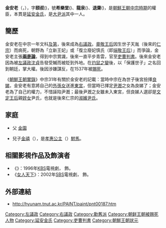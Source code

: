 '''金安老'''（{{kor|k=김안로|hanja=金安老}}，{{bd|1481年||1537年||catIdx=J}}），字'''颐叔'''({{lang|ko|이숙}})，號'''希樂堂'''({{lang|ko|희락당}})、'''龍泉'''({{lang|ko|용천}})、'''退齋'''({{lang|ko|퇴재}})，是[[朝鮮王朝|朝鮮王朝]][[朝鮮中宗|中宗時期]]的權臣，本貫是[[延安金氏|延安金氏]]，是[[大尹派|大尹派]]其中一人。

==簡歷==
金安老在中宗一年文科[[及第|及第]]，後來成為[[右議政|右議政]]。[[章敬王后|章敬王后]]因生世子天胤（後來的[[朝鮮仁宗|仁宗]]）而病死，朝野為「立新王妃」或「復立廢妃慎氏（即[[端敬王后|端敬王后]]）」而爭論，金安老主張'''[[兩是論|兩是論]]'''，得到中宗賞識，後來一直平步青雲，官至[[吏曹判書|吏曹判書]]。後來金安老因為被[[左議政|左議政]][[沈貞|沈貞]]告發受贓而被貶到外地。在[[灼鼠之變|灼鼠之變]]後，以「保護世子」之名回到朝廷，掌大權。後因涉嫌謀反，在1537年被[[賜死|賜死]]。

《[[朝鮮王朝實錄|朝鮮王朝實錄]]》中宗31年有關於金安老的記載：當時中宗在為世子後宮撿擇[[良娣|良娣]]，金安老有意將自己的[[外孫女|外孫女]]送進[[東宮|東宮]]，但當時已擇定[[尹漑|尹漑]]之女為良娣了；金安老為了自己的權力，不惜誣陷尹漑；最後尹漑之女雖未入東宮，但良娣人選卻是[[文定王后|文定王后]]親[[姪女|姪女]]尹氏，也就是後來仁宗的[[淑嬪尹氏|淑嬪尹氏]]。

==家庭==
* 父 [[金園|金園]]

* 兒子[[金禧_(朝鲜)|金禧]]（{{lang|ko|'''김희'''}}），是[[孝惠公主|孝惠公主]]（{{lang|ko|효혜공주}}）[[駙馬|駙馬]]。

== 相關影視作品及飾演者 ==
*《{{tsl|ko|조광조 (드라마)|趙光祖 (電視劇)|趙光祖}}》：1996年[[韓國放送公社|KBS]]電視劇，{{tsl|ko|홍성민 (배우)|洪性民}} 飾。
*《[[女人天下|女人天下]]》：2002年[[SBS_(韩国)|SBS]]電視劇，{{tsl|ko|김종결|金鍾潔}} 飾。

== 外部連結 ==
* http://hyunam.tnut.ac.kr/PAINT/paint/pnt00187.htm{{dead link|date=2018年4月 |bot=InternetArchiveBot |fix-attempted=yes }}

{{左議政}}
{{右議政}}
[[Category:左議政|Category:左議政]]
[[Category:右議政|Category:右議政]]
[[Category:勳舊派|Category:勳舊派]]
[[Category:朝鲜王朝被赐死人物|Category:朝鲜王朝被赐死人物]]
[[Category:延安金氏|Category:延安金氏]]
[[Category:吏曹判書|Category:吏曹判書]]
[[Category:朝鮮王朝狀元|Category:朝鮮王朝狀元]]